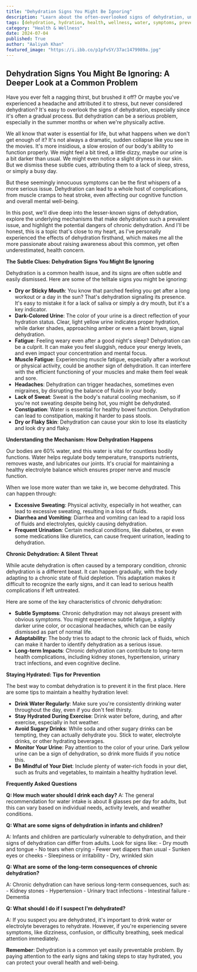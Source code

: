 ```yaml
---
title: "Dehydration Signs You Might Be Ignoring"
description: "Learn about the often-overlooked signs of dehydration, understand how it affects your body, and discover simple steps to stay hydrated and prevent its long-term effects. "
tags: [dehydration, hydration, health, wellness, water, symptoms, prevention, lifestyle, wellbeing, fitness]
category: "Health & Wellness"
date: 2024-07-04
published: True
author: "Aaliyah Khan"
featured_image: "https://i.ibb.co/p1pfvSY/37ac1479989a.jpg"
---
```


## Dehydration Signs You Might Be Ignoring:  A Deeper Look at a Common Problem 

Have you ever felt a nagging thirst, but brushed it off? Or maybe you've experienced a headache and attributed it to stress, but never considered dehydration? It's easy to overlook the signs of dehydration, especially since it's often a gradual process. But dehydration can be a serious problem, especially in the summer months or when we're physically active. 

We all know that water is essential for life, but what happens when we don't get enough of it? It's not always a dramatic, sudden collapse like you see in the movies. It's more insidious, a slow erosion of our body's ability to function properly. We might feel a bit tired, a little dizzy, maybe our urine is a bit darker than usual. We might even notice a slight dryness in our skin. But we dismiss these subtle cues, attributing them to a lack of sleep, stress, or simply a busy day. 

But these seemingly innocuous symptoms can be the first whispers of a more serious issue. Dehydration can lead to a whole host of complications, from muscle cramps to heat stroke, even affecting our cognitive function and overall mental well-being. 

In this post, we'll dive deep into the lesser-known signs of dehydration, explore the underlying mechanisms that make dehydration such a prevalent issue, and highlight the potential dangers of chronic dehydration.  And I'll be honest, this is a topic that's close to my heart, as I've personally experienced the effects of dehydration firsthand, which makes me all the more passionate about raising awareness about this common, yet often underestimated, health concern. 

**The Subtle Clues: Dehydration Signs You Might Be Ignoring**

Dehydration is a common health issue, and its signs are often subtle and easily dismissed.  Here are some of the telltale signs you might be ignoring:

- **Dry or Sticky Mouth**: You know that parched feeling you get after a long workout or a day in the sun?  That's dehydration signaling its presence.  It's easy to mistake it for a lack of saliva or simply a dry mouth, but it's a key indicator.
- **Dark-Colored Urine**: The color of your urine is a direct reflection of your hydration status. Clear, light yellow urine indicates proper hydration, while darker shades, approaching amber or even a faint brown, signal dehydration. 
- **Fatigue**: Feeling weary even after a good night's sleep?  Dehydration can be a culprit.  It can make you feel sluggish, reduce your energy levels, and even impact your concentration and mental focus.
- **Muscle Fatigue**:  Experiencing muscle fatigue, especially after a workout or physical activity, could be another sign of dehydration.  It can interfere with the efficient functioning of your muscles and make them feel weak and sore. 
- **Headaches**:  Dehydration can trigger headaches, sometimes even migraines, by disrupting the balance of fluids in your body.
- **Lack of Sweat**:  Sweat is the body's natural cooling mechanism, so if you're not sweating despite being hot, you might be dehydrated.
- **Constipation**: Water is essential for healthy bowel function. Dehydration can lead to constipation, making it harder to pass stools.
- **Dry or Flaky Skin**: Dehydration can cause your skin to lose its elasticity and look dry and flaky. 

**Understanding the Mechanism: How Dehydration Happens**

Our bodies are 60% water, and this water is vital for countless bodily functions.  Water helps regulate body temperature, transports nutrients, removes waste, and lubricates our joints. It's crucial for maintaining a healthy electrolyte balance which ensures proper nerve and muscle function.

When we lose more water than we take in, we become dehydrated. This can happen through:

- **Excessive Sweating**:  Physical activity, especially in hot weather, can lead to excessive sweating, resulting in a loss of fluids.
- **Diarrhea and Vomiting**:  Diarrhea and vomiting can lead to a rapid loss of fluids and electrolytes, quickly causing dehydration.
- **Frequent Urination**:  Certain medical conditions, like diabetes, or even some medications like diuretics, can cause frequent urination, leading to dehydration.

**Chronic Dehydration:  A Silent Threat**

While acute dehydration is often caused by a temporary condition, chronic dehydration is a different beast.  It can happen gradually, with the body adapting to a chronic state of fluid depletion.  This adaptation makes it difficult to recognize the early signs, and it can lead to serious health complications if left untreated.

Here are some of the key characteristics of chronic dehydration:

- **Subtle Symptoms**:  Chronic dehydration may not always present with obvious symptoms. You might experience subtle fatigue, a slightly darker urine color, or occasional headaches, which can be easily dismissed as part of normal life. 
- **Adaptability**:  The body tries to adapt to the chronic lack of fluids, which can make it harder to identify dehydration as a serious issue.  
- **Long-term Impacts**:  Chronic dehydration can contribute to long-term health complications, including kidney stones, hypertension, urinary tract infections, and even cognitive decline. 

**Staying Hydrated: Tips for Prevention**

The best way to combat dehydration is to prevent it in the first place.  Here are some tips to maintain a healthy hydration level:

- **Drink Water Regularly**: Make sure you're consistently drinking water throughout the day, even if you don't feel thirsty.
- **Stay Hydrated During Exercise**:  Drink water before, during, and after exercise, especially in hot weather.
- **Avoid Sugary Drinks**:  While soda and other sugary drinks can be tempting, they can actually dehydrate you. Stick to water, electrolyte drinks, or other hydrating beverages.
- **Monitor Your Urine**:  Pay attention to the color of your urine.  Dark yellow urine can be a sign of dehydration, so drink more fluids if you notice this. 
- **Be Mindful of Your Diet**:  Include plenty of water-rich foods in your diet, such as fruits and vegetables, to maintain a healthy hydration level. 

**Frequently Asked Questions**

**Q: How much water should I drink each day?**
A: The general recommendation for water intake is about 8 glasses per day for adults, but this can vary based on individual needs, activity levels, and weather conditions.

**Q: What are some signs of dehydration in infants and children?**

A:  Infants and children are particularly vulnerable to dehydration, and their signs of dehydration can differ from adults.  Look for signs like:
    - Dry mouth and tongue
    - No tears when crying
    - Fewer wet diapers than usual 
    - Sunken eyes or cheeks 
    - Sleepiness or irritability 
    - Dry, wrinkled skin 

**Q: What are some of the long-term consequences of chronic dehydration?**

A: Chronic dehydration can have serious long-term consequences, such as:
    - Kidney stones
    - Hypertension
    - Urinary tract infections 
    - Intestinal failure 
    - Dementia

**Q: What should I do if I suspect I'm dehydrated?**

A: If you suspect you are dehydrated, it's important to drink water or electrolyte beverages to rehydrate. However, if you're experiencing severe symptoms, like dizziness, confusion, or difficulty breathing, seek medical attention immediately. 

**Remember**: Dehydration is a common yet easily preventable problem.  By paying attention to the early signs and taking steps to stay hydrated, you can protect your overall health and well-being. 